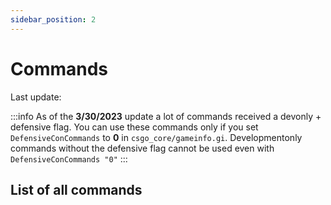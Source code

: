 ```yaml
---
sidebar_position: 2
---
```



# Commands
<Quote>
	Last update: <DateRender unix={1738441043}/>
</Quote>

:::info
As of the **3/30/2023** update a lot of commands received a devonly + defensive flag. You can use these commands only if you set `DefensiveConCommands` to **0** in `csgo_core/gameinfo.gi`.
Developmentonly commands without the defensive flag cannot be used even with `DefensiveConCommands "0"`
:::

## List of all commands

<div className="table-overflow-fix">
	<CommandList/>
</div>